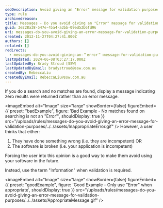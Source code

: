 ```yaml
---
seoDescription: Avoid giving an "Error" message for validation purposes and instead provide informative messages to users.
type: rule
archivedreason:
title: Messages - Do you avoid giving an "Error" message for validation purposes?
guid: 3e228a38-547e-45a4-a3bb-09ed53b6fd96
uri: messages-do-you-avoid-giving-an-error-message-for-validation-purposes
created: 2012-11-27T04:27:41.000Z
authors: []
related: []
redirects:
  - messages-do-you-avoid-giving-an-＂error＂-message-for-validation-purposes
lastUpdated: 2024-06-08T03:27:17.000Z
lastUpdatedBy: Brady Stroud [SSW]
lastUpdatedByEmail: bradystroud@ssw.com.au
createdBy: RebeccaLiu
createdByEmail: RebeccaLiu@ssw.com.au
---
```


If you do a search and no matches are found, display a message indicating zero results were returned rather than an error message.

<imageEmbed
  alt="Image"
  size="large"
  showBorder={false}
  figureEmbed={{
    preset: "badExample",
    figure: 'Bad Example - No matches found on searching is not an "Error"',
    shouldDisplay: true
  }}
  src="/uploads/rules/messages-do-you-avoid-giving-an-error-message-for-validation-purposes/../../assets/InappropriateError.gif"
/>
However, a user thinks that either:

1. They have done something wrong (i.e. they are incompetent) OR
2. The software is broken (i.e. your application is incompetent)

Forcing the user into this opinion is a good way to make them avoid using your software in the future.

Instead, use the term "Information" when validation is required.

<imageEmbed
  alt="Image"
  size="large"
  showBorder={false}
  figureEmbed={{
    preset: "goodExample",
    figure: 'Good Example - Only use "Error" when appropriate',
    shouldDisplay: true
  }}
  src="/uploads/rules/messages-do-you-avoid-giving-an-error-message-for-validation-purposes/../../assets/AppropriateMessage.gif"
/>
